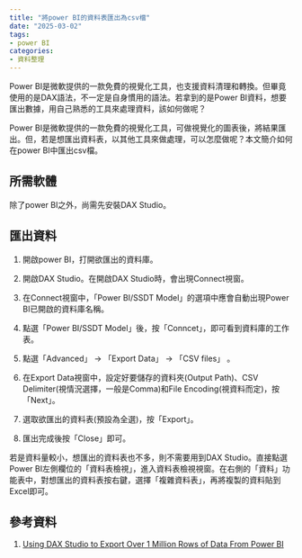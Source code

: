 ```yaml
---
title: "將power BI的資料表匯出為csv檔"
date: "2025-03-02"
tags:
- power BI
categories:
- 資料整理
---
```


Power BI是微軟提供的一款免費的視覺化工具，也支援資料清理和轉換。但畢竟使用的是DAX語法，不一定是自身慣用的語法。若拿到的是Power BI資料，想要匯出數據，用自己熟悉的工具來處理資料，該如何做呢？

<!--more-->

Power BI是微軟提供的一款免費的視覺化工具，可做視覺化的圖表後，將結果匯出。但，若是想匯出資料表，以其他工具來做處理，可以怎麼做呢？本文簡介如何在power BI中匯出csv檔。

## 所需軟體

除了power BI之外，尚需先安裝DAX Studio。

## 匯出資料

1. 開啟power BI，打開欲匯出的資料庫。

2. 開啟DAX Studio。在開啟DAX Studio時，會出現Connect視窗。

3. 在Connect視窗中，「Power BI/SSDT Model」的選項中應會自動出現Power BI已開啟的資料庫名稱。

4. 點選「Power BI/SSDT Model」後，按「Conncet」，即可看到資料庫的工作表。

5. 點選「Advanced」 &rarr; 「Export Data」 &rarr; 「CSV files」 。

6. 在Export Data視窗中，設定好要儲存的資料夾(Output Path)、CSV Delimiter(視情況選擇，一般是Comma)和File Encoding(視資料而定)，按「Next」。

7. 選取欲匯出的資料表(預設為全選)，按「Export」。

8. 匯出完成後按「Close」即可。

若是資料量較小，想匯出的資料表也不多，則不需要用到DAX Studio。直接點選Power BI左側欄位的「資料表檢視」，進入資料表檢視視窗。在右側的「資料」功能表中，對想匯出的資料表按右鍵，選擇「複雜資料表」，再將複製的資料貼到Excel即可。

## 參考資料

1. [Using DAX Studio to Export Over 1 Million Rows of Data From Power BI](https://urbizedge.com/using-dax-studio-to-export-over-1-million-rows-of-data-from-power-bi/)

